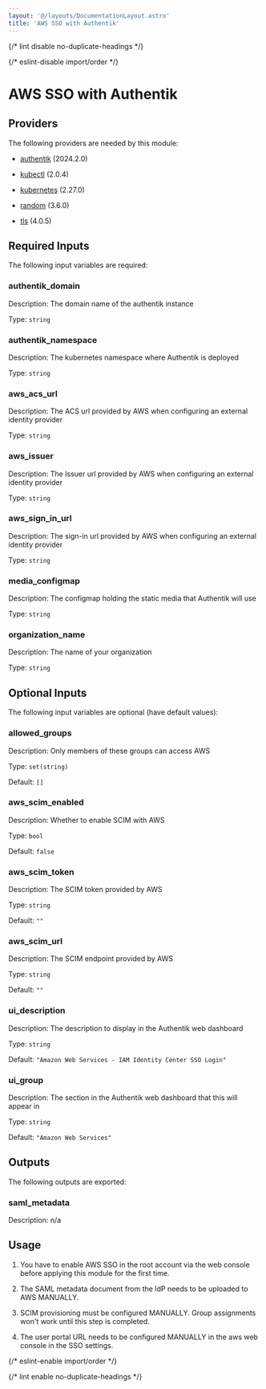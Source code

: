 ```yaml
---
layout: '@/layouts/DocumentationLayout.astro'
title: 'AWS SSO with Authentik'
---
```



{/* lint disable no-duplicate-headings */}

{/* eslint-disable import/order */}

<ModuleHeader
  name="authentik_aws_sso"
  sourceHref="https://github.com/Panfactum/stack/tree/__PANFACTUM_VERSION_EDGE__/packages/infrastructure/authentik_aws_sso"
  status="stable"
  type="direct"
/>

# AWS SSO with Authentik

## Providers

The following providers are needed by this module:

- [authentik](https://registry.terraform.io/providers/goauthentik/authentik/2024.2.0/docs) (2024.2.0)

- [kubectl](https://registry.terraform.io/providers/alekc/kubectl/2.0.4/docs) (2.0.4)

- [kubernetes](https://registry.terraform.io/providers/hashicorp/kubernetes/2.27.0/docs) (2.27.0)

- [random](https://registry.terraform.io/providers/hashicorp/random/3.6.0/docs) (3.6.0)

- [tls](https://registry.terraform.io/providers/hashicorp/tls/4.0.5/docs) (4.0.5)

## Required Inputs

The following input variables are required:

### authentik_domain

Description: The domain name of the authentik instance

Type: `string`

### authentik_namespace

Description: The kubernetes namespace where Authentik is deployed

Type: `string`

### aws_acs_url

Description: The ACS url provided by AWS when configuring an external identity provider

Type: `string`

### aws_issuer

Description: The Issuer url provided by AWS when configuring an external identity provider

Type: `string`

### aws_sign_in_url

Description: The sign-in url provided by AWS when configuring an external identity provider

Type: `string`

### media_configmap

Description: The configmap holding the static media that Authentik will use

Type: `string`

### organization_name

Description: The name of your organization

Type: `string`

## Optional Inputs

The following input variables are optional (have default values):

### allowed_groups

Description: Only members of these groups can access AWS

Type: `set(string)`

Default: `[]`

### aws_scim_enabled

Description: Whether to enable SCIM with AWS

Type: `bool`

Default: `false`

### aws_scim_token

Description: The SCIM token provided by AWS

Type: `string`

Default: `""`

### aws_scim_url

Description: The SCIM endpoint provided by AWS

Type: `string`

Default: `""`

### ui_description

Description: The description to display in the Authentik web dashboard

Type: `string`

Default: `"Amazon Web Services - IAM Identity Center SSO Login"`

### ui_group

Description: The section in the Authentik web dashboard that this will appear in

Type: `string`

Default: `"Amazon Web Services"`

## Outputs

The following outputs are exported:

### saml_metadata

Description: n/a

## Usage

1. You have to enable AWS SSO in the root account via the web console
   before applying this module for the first time.

2. The SAML metadata document from the IdP needs to be uploaded to AWS MANUALLY.

3. SCIM provisioning must be configured MANUALLY. Group assignments won't work until this step is completed.

4. The user portal URL needs to be configured MANUALLY in the aws web console in the SSO settings.

{/* eslint-enable import/order */}

{/* lint enable no-duplicate-headings */}
